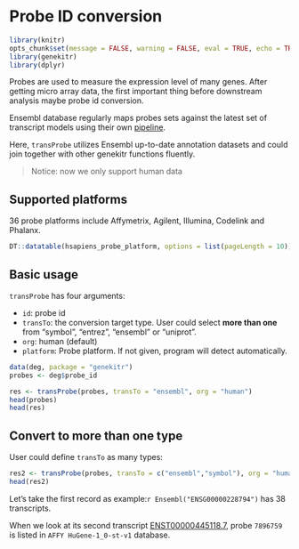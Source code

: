 # Probe ID conversion {#probe-id-conversion-1}

```r
library(knitr)
opts_chunk$set(message = FALSE, warning = FALSE, eval = TRUE, echo = TRUE, cache = TRUE)
library(genekitr)
library(dplyr)
```

Probes are used to measure the expression level of many genes. After getting micro array data, the first important thing before downstream analysis maybe probe id conversion.

Ensembl database regularly maps probes sets against the latest set of transcript models using their own [pipeline]((https://www.ensembl.org/info/genome/microarray_probe_set_mapping.html)).

Here, `transProbe` utilizes Ensembl up-to-date annotation datasets and could join together with other genekitr functions fluently.

> Notice: now we only support human data

## Supported platforms {#transProbe-supported-platforms}

36 probe platforms include Affymetrix, Agilent, Illumina, Codelink and Phalanx.

```r
DT::datatable(hsapiens_probe_platform, options = list(pageLength = 10))
```

## Basic usage {#probe-basic-usage}

`transProbe` has four arguments:

- `id`: probe id
- `transTo`: the conversion target type. User could select **more than one** from "symbol", "entrez", "ensembl" or "uniprot".
- `org`: human (default)
- `platform`: Probe platform. If not given, program will detect automatically.


```r
data(deg, package = "genekitr")
probes <- deg$probe_id

res <- transProbe(probes, transTo = "ensembl", org = "human")
head(probes)
head(res)
```


## Convert to more than one type {#convert-probe-types}

User could define `transTo` as many types:

```r
res2 <- transProbe(probes, transTo = c("ensembl","symbol"), org = "human")
head(res2)
```

Let's take the first record as example:`r Ensembl("ENSG00000228794")` has 38 transcripts. 

When we look at its second transcript [ENST00000445118.7](http://asia.ensembl.org/Homo_sapiens/Transcript/Oligos?db=core;g=ENSG00000228794;r=1:825138-859446;t=ENST00000445118), probe `7896759` is listed in `AFFY HuGene-1_0-st-v1` database.



